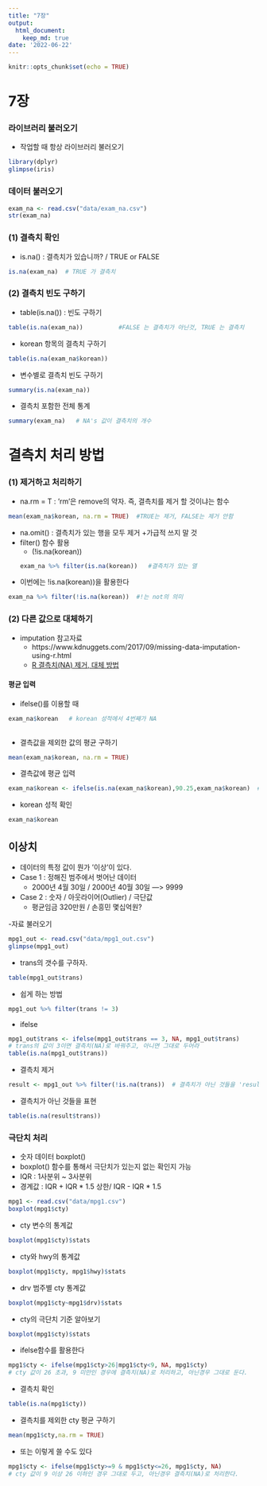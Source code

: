 ```yaml
---
title: "7장"
output:
  html_document:
    keep_md: true
date: '2022-06-22'
---
```


```r
knitr::opts_chunk$set(echo = TRUE)
```

# 7장
### 라이브러리 불러오기
- 작업할 때 항상 라이브러리 불러오기
```r
library(dplyr)
glimpse(iris)
```

### 데이터 불러오기
```r
exam_na <- read.csv("data/exam_na.csv")
str(exam_na)
```
### (1) 결측치 확인
- is.na() : 결측치가 있습니까? / TRUE or FALSE
```r
is.na(exam_na)  # TRUE 가 결측치
```


### (2) 결측치 빈도 구하기
- table(is.na()) : 빈도 구하기
```r
table(is.na(exam_na))          #FALSE 는 결측치가 아닌것, TRUE 는 결측치
```
- korean 항목의 결측치 구하기
```r
table(is.na(exam_na$korean))
```
- 변수별로 결측치 빈도 구하기
```r
summary(is.na(exam_na))
```
- 결측치 포함한 전체 통계
```r
summary(exam_na)   # NA's 값이 결측치의 개수
```

# 결측치 처리 방법
### (1) 제거하고 처리하기
- na.rm = T : 'rm'은 remove의 약자. 즉, 결측치를 제거 할 것이냐는 함수
```r
mean(exam_na$korean, na.rm = TRUE)  #TRUE는 제거, FALSE는 제거 안함
```
- na.omit() : 결측치가 있는 행을 모두 제거
  +가급적 쓰지 말 것
- filter() 함수 활용
  + (!is.na(korean))
```r
exam_na %>% filter(is.na(korean))   #결측치가 있는 열
```
- 이번에는 !is.na(korean))을 활용한다
```r
exam_na %>% filter(!is.na(korean))  #!는 not의 의미
```


### (2) 다른 값으로 대체하기
- imputation 참고자료
  + https://www.kdnuggets.com/2017/09/missing-data-imputation-using-r.html
  + [R 결측치(NA) 제거, 대체 방법](https://velog.io/@lifeisbeautiful/R-%EA%B2%B0%EC%B8%A1%EA%B0%92NA-%EC%A0%9C%EA%B1%B0-%EB%8C%80%EC%B2%B4-%EB%B0%A9%EB%B2%95)

#### 평균 입력
- ifelse()를 이용할 때
```r
exam_na$korean   # korean 성적에서 4번째가 NA
   
```
- 결측값을 제외한 값의 평균 구하기
```r
mean(exam_na$korean, na.rm = TRUE)
```
- 결측값에 평균 입력
```r
exam_na$korean <- ifelse(is.na(exam_na$korean),90.25,exam_na$korean)  #ifelse()함수 이용
```
- korean 성적 확인
```r
exam_na$korean 
```


## 이상치
- 데이터의 특정 값이 뭔가 '이상'이 있다.
- Case 1 : 정해진 범주에서 벗어난 데이터
  + 2000년 4월 30일 / 2000년 40월 30일 ---> 9999
- Case 2 : 숫자 / 아웃라이어(Outlier) / 극단값
  + 평균임금 320만원 / 손흥민 몇십억원?

-자료 불러오기
```r
mpg1_out <- read.csv("data/mpg1_out.csv")
glimpse(mpg1_out)
```

- trans의 갯수를 구하자.
```r
table(mpg1_out$trans)
```
- 쉽게 하는 방법
```r
mpg1_out %>% filter(trans != 3)
```

- ifelse
```r
mpg1_out$trans <- ifelse(mpg1_out$trans == 3, NA, mpg1_out$trans)
# trans의 값이 3이면 결측치(NA)로 바꿔주고, 아니면 그대로 두어라
table(is.na(mpg1_out$trans))
```

- 결측치 제거
```r
result <- mpg1_out %>% filter(!is.na(trans))  # 결측치가 아닌 것들을 'result' 데이터로 지정
```
- 결측치가 아닌 것들을 표현
```r
table(is.na(result$trans)) 
```


### 극단치 처리
- 숫자 데이터 boxplot()
- boxplot() 함수를 통해서 극단치가 있는지 없는 확인지 가능
- IQR : 1사분위 ~ 3사분위
- 경계값 : IQR + IQR * 1.5 상한/ IQR - IQR * 1.5
```r
mpg1 <- read.csv("data/mpg1.csv")
boxplot(mpg1$cty)
```

- cty 변수의 통계값
```r
boxplot(mpg1$cty)$stats
```
- cty와 hwy의 통계값
```r
boxplot(mpg1$cty, mpg1$hwy)$stats 
```
- drv 범주별 cty 통계값
```r
boxplot(mpg1$cty~mpg1$drv)$stats 
```
- cty의 극단치 기준 알아보기
```r
boxplot(mpg1$cty)$stats      
```
- ifelse함수를 활용한다
```r
mpg1$cty <- ifelse(mpg1$cty>26|mpg1$cty<9, NA, mpg1$cty)
# cty 값이 26 초과, 9 미만인 경우에 결측치(NA)로 처리하고, 아닌경우 그대로 둔다.


```
- 결측치 확인
```r
table(is.na(mpg1$cty))
```
- 결측치를 제외한 cty 평균 구하기
```r
mean(mpg1$cty,na.rm = TRUE)  
```
- 또는 이렇게 쓸 수도 있다
```r
mpg1$cty <- ifelse(mpg1$cty>=9 & mpg1$cty<=26, mpg1$cty, NA)
# cty 값이 9 이상 26 이하인 경우 그대로 두고, 아닌경우 결측치(NA)로 처리한다.
```

